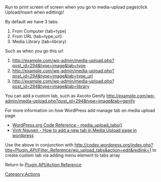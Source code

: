 Run to print screen of screen when you go to media-upload page(click Upload/Insert when editting)! 

By default we have 3 tabs:
<ol>
<li>From Computer (tab=type)</li>
<li>From URL (tab=type_url)</li>
<li>Media Library (tab=library)</li>
</ol>

Such as when you go this url
<ol>
<li>http://example.com/wp-admin/media-upload.php?post_id=294&type=image&tab=type</li>
<li>http://example.com/wp-admin/media-upload.php?post_id=294&type=image&tab=type_url</li>
<li>http://example.com/wp-admin/media-upload.php?post_id=294&type=image&tab=library</li>
</ol>

You can add a custom tab, such as Axcoto Genify
http://example.com/wp-admin/media-upload.php?post_id=294&type=image&tab=genify


For more information on how WordPress add manage tab on media upload page

* [https://developer.wordpress.org/reference/functions/media_upload_tabs/ WordPress.org Code Reference - media_upload_tabs()]
* [http://log.axcoto.com/article/307 Vinh Nguyen - How to add a new tab in Media Upload page in wordpress]



Use the above in conjunction with http://codex.wordpress.org/index.php?title=Plugin_API/Filter_Reference/wp_upload_tabs&action=edit&redlink=1  to create custom tab via adding menu element to tabs array

Return to [[Plugin API/Action Reference]]

[[Category:Actions]]